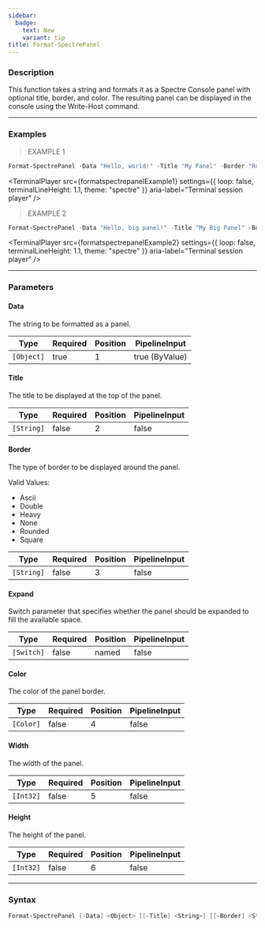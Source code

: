 ```yaml
---
sidebar:
  badge:
    text: New
    variant: tip
title: Format-SpectrePanel
---
```









### Description

This function takes a string and formats it as a Spectre Console panel with optional title, border, and color. The resulting panel can be displayed in the console using the Write-Host command.



---


### Examples
> EXAMPLE 1

```powershell
Format-SpectrePanel -Data "Hello, world!" -Title "My Panel" -Border "Rounded" -Color "Red"
```
<TerminalPlayer
    src={formatspectrepanelExample1}
    settings={{
        loop: false,
        terminalLineHeight: 1.1,
        theme: "spectre"
    }}
    aria-label="Terminal session player"
/>
> EXAMPLE 2

```powershell
Format-SpectrePanel -Data "Hello, big panel!" -Title "My Big Panel" -Border "Double" -Color "Magenta1" -Expand
```
<TerminalPlayer
    src={formatspectrepanelExample2}
    settings={{
        loop: false,
        terminalLineHeight: 1.1,
        theme: "spectre"
    }}
    aria-label="Terminal session player"
/>


---


### Parameters
#### **Data**

The string to be formatted as a panel.






|Type      |Required|Position|PipelineInput |
|----------|--------|--------|--------------|
|`[Object]`|true    |1       |true (ByValue)|



#### **Title**

The title to be displayed at the top of the panel.






|Type      |Required|Position|PipelineInput|
|----------|--------|--------|-------------|
|`[String]`|false   |2       |false        |



#### **Border**

The type of border to be displayed around the panel.



Valid Values:

* Ascii
* Double
* Heavy
* None
* Rounded
* Square






|Type      |Required|Position|PipelineInput|
|----------|--------|--------|-------------|
|`[String]`|false   |3       |false        |



#### **Expand**

Switch parameter that specifies whether the panel should be expanded to fill the available space.






|Type      |Required|Position|PipelineInput|
|----------|--------|--------|-------------|
|`[Switch]`|false   |named   |false        |



#### **Color**

The color of the panel border.






|Type     |Required|Position|PipelineInput|
|---------|--------|--------|-------------|
|`[Color]`|false   |4       |false        |



#### **Width**

The width of the panel.






|Type     |Required|Position|PipelineInput|
|---------|--------|--------|-------------|
|`[Int32]`|false   |5       |false        |



#### **Height**

The height of the panel.






|Type     |Required|Position|PipelineInput|
|---------|--------|--------|-------------|
|`[Int32]`|false   |6       |false        |





---


### Syntax
```powershell
Format-SpectrePanel [-Data] <Object> [[-Title] <String>] [[-Border] <String>] [-Expand] [[-Color] <Color>] [[-Width] <Int32>] [[-Height] <Int32>] [<CommonParameters>]
```

